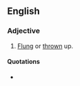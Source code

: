 ==English==

===Adjective===
{{en-adj}}

# [[flung|Flung]] or [[thrown]] up.

====Quotations====
* {{seeCites|lang=en}}
